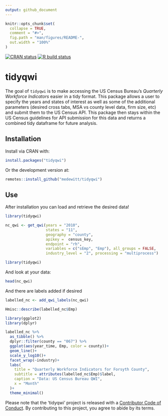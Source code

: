 ```yaml
---
output: github_document
---
```


<!-- README.md is generated from README.Rmd. Please edit that file -->

```r
knitr::opts_chunk$set(
  collapse = TRUE,
  comment = "#>",
  fig.path = "man/figures/README-",
  out.width = "100%"
)
```

<!-- badges here -->

[![CRAN status](https://www.r-pkg.org/badges/version/tidyqwi)](https://cran.r-project.org/package=tidyqwi)
[![R build status](https://github.com/medewitt/tidyqwi/workflows/R-CMD-check/badge.svg)](https://github.com/medewitt/tidyqwi/actions)

<!-- end badges -->

# tidyqwi

The goal of `tidyqwi` is to make accessing the US Census Bureau's _Quarterly Workforce Indicators_ easier in a tidy format. 
This package allows a user to specify the years and states of interest as well as some of the additional parameters (desired cross tabs, MSA vs county level data, firm size, etc) and submit them to the US Census API. 
This package then stays within the US Census guidelines for API submission for this data and returns a combined tidy dataframe for future analysis.


## Installation

Install via CRAN with:

```r
install.packages("tidyqwi")
```

Or the development version at:

```r
remotes::install_github("medewitt/tidyqwi")
```

## Use

After installation you can load and retrieve the desired data!

```r
library(tidyqwi)

nc_qwi <- get_qwi(years = "2010", 
                  states = "11", 
                  geography = "county", 
                  apikey =  census_key, 
                  endpoint = "rh",
                  variables = c("sEmp", "Emp"), all_groups = FALSE,
                  industry_level = "2", processing = "multiprocess")

```

```r
library(tidyqwi)

```


And look at your data:

```r
head(nc_qwi)
```

And there are labels added if desired

```r
labelled_nc <- add_qwi_labels(nc_qwi)
```


```r
Hmisc::describe(labelled_nc$Emp)
```

```r
library(ggplot2)
library(dplyr)

labelled_nc %>%
  as_tibble() %>% 
  dplyr::filter(county == "067") %>% 
  ggplot(aes(year_time, Emp, color = county))+
  geom_line()+
  scale_y_log10()+
  facet_wrap(~industry)+
  labs(
    title = "Quarterly Workforce Indicators for Forsyth County",
    subtitle = attributes(labelled_nc$Emp)$label,
    caption = "Data: US Census Bureau QWI",
    x = "Month"
  )+
  theme_minimal()

```


Please note that the 'tidyqwi' project is released with a [Contributor Code of Conduct](https://github.com/medewitt/tidyqwi/blob/main/CODE_OF_CONDUCT.md). By contributing to this project, you agree to abide by its terms.
